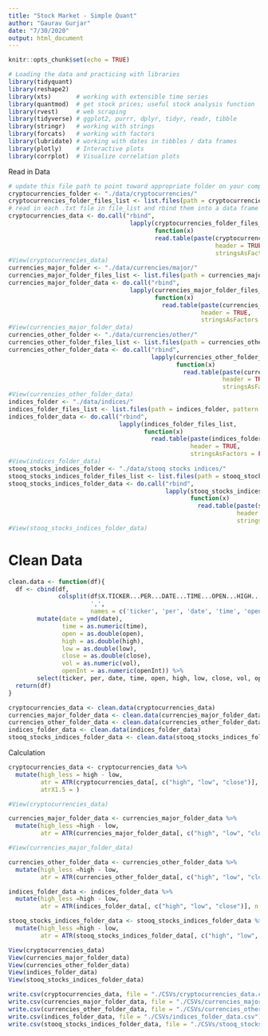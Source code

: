 ```yaml
---
title: "Stock Market - Simple Quant"
author: "Gaurav Gurjar"
date: "7/30/2020"
output: html_document
---
```


```r
knitr::opts_chunk$set(echo = TRUE)
```


```r
# Loading the data and practicing with libraries
library(tidyquant)
library(reshape2)
library(xts)       # working with extensible time series
library(quantmod)  # get stock prices; useful stock analysis function
library(rvest)     # web scraping
library(tidyverse) # ggplot2, purrr, dplyr, tidyr, readr, tibble
library(stringr)   # working with strings
library(forcats)   # working with factors
library(lubridate) # working with dates in tibbles / data frames
library(plotly)    # Interactive plots
library(corrplot)  # Visualize correlation plots

```

Read in Data

```r
# update this file path to point toward appropriate folder on your computer
cryptocurrencies_folder <- "./data/cryptocurrencies/"
cryptocurrencies_folder_files_list <- list.files(path = cryptocurrencies_folder, pattern = "*.txt")
# read in each .txt file in file_list and rbind them into a data frame called  
cryptocurrencies_data <- do.call("rbind",
                                  lapply(cryptocurrencies_folder_files_list, 
                                         function(x)
                                         read.table(paste(cryptocurrencies_folder, x, sep = ''),
                                                          header = TRUE,
                                                          stringsAsFactors = FALSE)))
#View(cryptocurrencies_data)
currencies_major_folder <- "./data/currencies/major/"
currencies_major_folder_files_list <- list.files(path = currencies_major_folder, pattern = "*.txt")
currencies_major_folder_data <- do.call("rbind",
                                  lapply(currencies_major_folder_files_list,
                                         function(x)
                                           read.table(paste(currencies_major_folder, x, sep = ''),
                                                      header = TRUE,
                                                      stringsAsFactors = FALSE)))
#View(currencies_major_folder_data)
currencies_other_folder <- "./data/currencies/other/"
currencies_other_folder_files_list <- list.files(path = currencies_other_folder, pattern = "*.txt")
currencies_other_folder_data <- do.call("rbind",
                                        lapply(currencies_other_folder_files_list,
                                               function(x)
                                                 read.table(paste(currencies_other_folder, x, sep = ''),
                                                            header = TRUE,
                                                            stringsAsFactors = FALSE)))
#View(currencies_other_folder_data)
indices_folder <- "./data/indices/"
indices_folder_files_list <- list.files(path = indices_folder, pattern = "*.txt")
indices_folder_data <- do.call("rbind",
                               lapply(indices_folder_files_list,
                                      function(x)
                                        read.table(paste(indices_folder, x, sep = ''),
                                                   header = TRUE,
                                                   stringsAsFactors = FALSE)))
#View(indices_folder_data)
stooq_stocks_indices_folder <- "./data/stooq stocks indices/"
stooq_stocks_indices_folder_files_list <- list.files(path = stooq_stocks_indices_folder, pattern = "*.txt")
stooq_stocks_indices_folder_data <- do.call("rbind",
                                            lapply(stooq_stocks_indices_folder_files_list,
                                                   function(x)
                                                     read.table(paste(stooq_stocks_indices_folder, x, sep =''),
                                                                header = TRUE,
                                                                stringsAsFactors = FALSE)))
#View(stooq_stocks_indices_folder_data)
```

# Clean Data

```r
clean.data <- function(df){
  df <- cbind(df,
              colsplit(df$X.TICKER...PER...DATE...TIME...OPEN...HIGH...LOW...CLOSE...VOL...OPENINT.,
                       ',',
                       names = c('ticker', 'per', 'date', 'time', 'open', 'high', 'low', 'close', 'vol', 'openInt'))) %>% 
        mutate(date = ymd(date),
               time = as.numeric(time),
               open = as.double(open),
               high = as.double(high),
               low = as.double(low),
               close = as.double(close),
               vol = as.numeric(vol),
               openInt = as.numeric(openInt)) %>%
        select(ticker, per, date, time, open, high, low, close, vol, openInt)
  return(df)
}

cryptocurrencies_data <- clean.data(cryptocurrencies_data)
currencies_major_folder_data <- clean.data(currencies_major_folder_data)
currencies_other_folder_data <- clean.data(currencies_other_folder_data)
indices_folder_data <- clean.data(indices_folder_data)
stooq_stocks_indices_folder_data <- clean.data(stooq_stocks_indices_folder_data)
```

Calculation

```r
cryptocurrencies_data <- cryptocurrencies_data %>%
  mutate(high_less = high - low,
         atr = ATR(cryptocurrencies_data[, c("high", "low", "close")], n = 14),
         atrX1.5 = )

#View(cryptocurrencies_data)

currencies_major_folder_data <- currencies_major_folder_data %>%
  mutate(high_less =high - low,
         atr = ATR(currencies_major_folder_data[, c("high", "low", "close")], n = 14))

#View(currencies_major_folder_data)

currencies_other_folder_data <- currencies_other_folder_data %>%
  mutate(high_less =high - low,
         atr = ATR(currencies_other_folder_data[, c("high", "low", "close")], n = 14))

indices_folder_data <- indices_folder_data %>%
  mutate(high_less =high - low,
         atr = ATR(indices_folder_data[, c("high", "low", "close")], n = 14))

stooq_stocks_indices_folder_data <- stooq_stocks_indices_folder_data %>%
  mutate(high_less =high - low,
         atr = ATR(stooq_stocks_indices_folder_data[, c("high", "low", "close")], n = 14))
```

```r
View(cryptocurrencies_data)
View(currencies_major_folder_data)
View(currencies_other_folder_data)
View(indices_folder_data)
View(stooq_stocks_indices_folder_data)
```

```r
write.csv(cryptocurrencies_data, file = "./CSVs/cryptocurrencies_data.csv")
write.csv(currencies_major_folder_data, file = "./CSVs/currencies_major_folder_data.csv")
write.csv(currencies_other_folder_data, file = "./CSVs/currencies_other_folder_data.csv")
write.csv(indices_folder_data, file = "./CSVs/indices_folder_data.csv")
write.csv(stooq_stocks_indices_folder_data, file = "./CSVs/stooq_stocks_indices_folder_data.csv")

```




